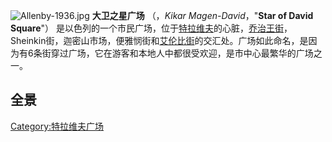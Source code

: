 [[File:Allenby-1936.jpg|thumb]]
'''大卫之星广场''' （{{lang-he|כיכר מגן-דוד}}，''Kikar Magen-David''，"'''Star of David Square'''"） 是以色列的一个市民广场，位于[[特拉维夫|特拉维夫]]的心脏，[[乔治王街_(特拉维夫)|乔治王街]]，Sheinkin街，迦密山市场，便雅悯街和[[艾伦比街|艾伦比街]]的交汇处。广场如此命名，是因为有6条街穿过广场，它在游客和本地人中都很受欢迎，是市中心最繁华的广场之一。

==全景==
{{Panorama 
|image      = Image:Tel Aviv Magen-david-Sq panorama.jpg
|fullwidth  = 2800
|fullheight = 1161
|caption    = 
|height     = 230
}}
{{coord|32|4|11.42|N|34|46|13.78|E|display=title}}

[[Category:特拉维夫广场|Category:特拉维夫广场]]